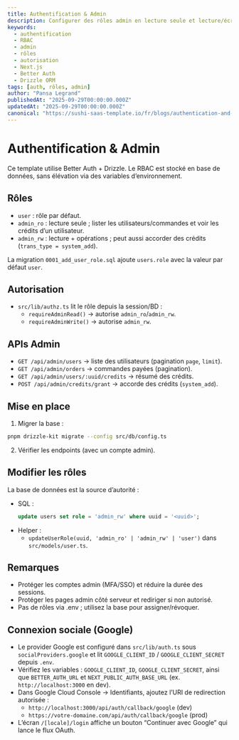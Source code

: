 ```yaml
---
title: Authentification & Admin
description: Configurer des rôles admin en lecture seule et lecture/écriture, protéger les APIs admin et comprendre le pipeline d’authentification.
keywords:
  - authentification
  - RBAC
  - admin
  - rôles
  - autorisation
  - Next.js
  - Better Auth
  - Drizzle ORM
tags: [auth, rôles, admin]
author: "Pansa Legrand"
publishedAt: "2025-09-29T00:00:00.000Z"
updatedAt: "2025-09-29T00:00:00.000Z"
canonical: "https://sushi-saas-template.io/fr/blogs/authentication-and-admin"
---
```


# Authentification & Admin

Ce template utilise Better Auth + Drizzle. Le RBAC est stocké en base de données, sans élévation via des variables d’environnement.

## Rôles

- `user` : rôle par défaut.
- `admin_ro` : lecture seule ; lister les utilisateurs/commandes et voir les crédits d’un utilisateur.
- `admin_rw` : lecture + opérations ; peut aussi accorder des crédits (`trans_type = system_add`).

La migration `0001_add_user_role.sql` ajoute `users.role` avec la valeur par défaut `user`.

## Autorisation

- `src/lib/authz.ts` lit le rôle depuis la session/BD :
  - `requireAdminRead()` → autorise `admin_ro`/`admin_rw`.
  - `requireAdminWrite()` → autorise `admin_rw`.

## APIs Admin

- `GET /api/admin/users` → liste des utilisateurs (pagination `page`, `limit`).
- `GET /api/admin/orders` → commandes payées (pagination).
- `GET /api/admin/users/:uuid/credits` → résumé des crédits.
- `POST /api/admin/credits/grant` → accorde des crédits (`system_add`).

## Mise en place

1) Migrer la base :

```bash
pnpm drizzle-kit migrate --config src/db/config.ts
```

2) Vérifier les endpoints (avec un compte admin).

## Modifier les rôles

La base de données est la source d’autorité :

- SQL :
  ```sql
  update users set role = 'admin_rw' where uuid = '<uuid>';
  ```
- Helper :
  - `updateUserRole(uuid, 'admin_ro' | 'admin_rw' | 'user')` dans `src/models/user.ts`.

## Remarques

- Protéger les comptes admin (MFA/SSO) et réduire la durée des sessions.
- Protéger les pages admin côté serveur et rediriger si non autorisé.
- Pas de rôles via .env ; utilisez la base pour assigner/révoquer.

## Connexion sociale (Google)

- Le provider Google est configuré dans `src/lib/auth.ts` sous `socialProviders.google` et lit `GOOGLE_CLIENT_ID` / `GOOGLE_CLIENT_SECRET` depuis `.env`.
- Vérifiez les variables : `GOOGLE_CLIENT_ID`, `GOOGLE_CLIENT_SECRET`, ainsi que `BETTER_AUTH_URL` et `NEXT_PUBLIC_AUTH_BASE_URL` (ex. `http://localhost:3000` en dev).
- Dans Google Cloud Console → Identifiants, ajoutez l’URI de redirection autorisée :
  - `http://localhost:3000/api/auth/callback/google` (dev)
  - `https://votre-domaine.com/api/auth/callback/google` (prod)
- L’écran `/[locale]/login` affiche un bouton “Continuer avec Google” qui lance le flux OAuth.
